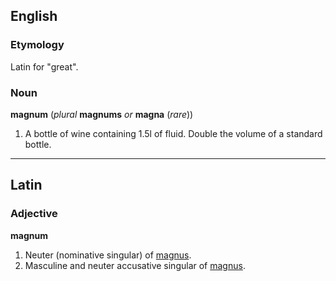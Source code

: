 ==English==
===Etymology===  
Latin for "great".
===Noun===
'''magnum''' (''plural'' '''magnums''' ''or'' '''magna''' (''rare''))
#A bottle of wine containing 1.5l of fluid.  Double the volume of a standard bottle.
----

==Latin==
===Adjective===
'''magnum'''
# Neuter (nominative singular) of [[magnus]].
# Masculine and neuter accusative singular of [[magnus]].